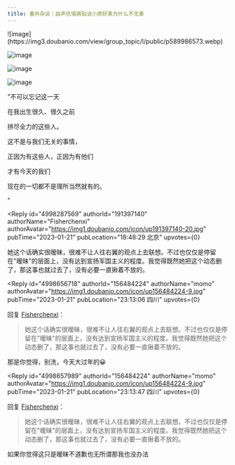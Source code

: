 ```yaml
---
title: 番外杂谈｜由声优塌房贴谈小原好美为什么不无辜
---
```



<Forum groupName="动画番剧" groupUrl="https://www.douban.com/group/596353/" archivedAt="2025-05-16T14:49:43.457Z">
  <Post
    id="281891765"
    title="番外杂谈｜由声优塌房贴谈小原好美为什么不无辜"
    url="https://www.douban.com/group/topic/281891765/?_spm_id=MTU2NDg0MjI0"
    pubTime="2023-01-21"
    highlightUserId="191397140"
  >
![image](https://img3.doubanio.com/view/group_topic/l/public/p589986573.webp)

![image](https://img9.doubanio.com/view/group_topic/l/public/p589986574.webp)

![image](https://img1.doubanio.com/view/group_topic/l/public/p589993948.webp)

![image](https://img1.doubanio.com/view/group_topic/l/public/p589993949.webp)

"不可以忘记这一天

在我出生很久、很久之前

拼尽全力的这些人。

这不是与我们无关的事情，

正因为有这些人，正因为有他们

才有今天的我们

现在的一切都不是理所当然就有的。

"

<Reply
  id="4998287569"
  authorId="191397140"
  authorName="Fisherchenxi"
  authorAvatar="https://img1.doubanio.com/icon/up191397140-20.jpg"
  pubTime="2023-01-21"
  pubLocation="18:48:29 北京"
  upvotes={0}
>
她这个话确实很暧昧，很难不让人往右翼的观点上去联想。不过也仅仅是停留在"暧昧"的层面上，没有达到宣扬军国主义的程度。我觉得既然她把这个动态删了，那这事也就过去了，没有必要一直揪着不放的。
</Reply>

<Reply
  id="4998656718"
  authorId="156484224"
  authorName="momo"
  authorAvatar="https://img1.doubanio.com/icon/up156484224-9.jpg"
  pubTime="2023-01-21"
  pubLocation="23:13:06 四川"
  upvotes={0}
>
回复 [Fisherchenxi](https://www.douban.com/people/191397140/)：
 > 她这个话确实很暧昧，很难不让人往右翼的观点上去联想。不过也仅仅是停留在"暧昧"的层面上，没有达到宣扬军国主义的程度。我觉得既然她把这个动态删了，那这事也就过去了，没有必要一直揪着不放的。

那是你觉得，别洗，今天大过年的😀
</Reply>

<Reply
  id="4998657989"
  authorId="156484224"
  authorName="momo"
  authorAvatar="https://img1.doubanio.com/icon/up156484224-9.jpg"
  pubTime="2023-01-21"
  pubLocation="23:13:47 四川"
  upvotes={0}
>
回复 [Fisherchenxi](https://www.douban.com/people/191397140/)：
 > 她这个话确实很暧昧，很难不让人往右翼的观点上去联想。不过也仅仅是停留在"暧昧"的层面上，没有达到宣扬军国主义的程度。我觉得既然她把这个动态删了，那这事也就过去了，没有必要一直揪着不放的。

如果你觉得这只是暧昧不道歉也无所谓那我也没办法
</Reply>
  </Post>
</Forum>
